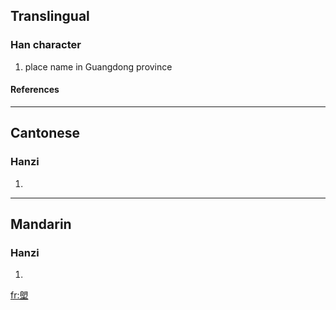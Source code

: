 ==Translingual==
===Han character===
{{Han char|rn=32|rad=土|as=10|sn=13|four=3710<sub>4</sub>|canj=戈月土 (IBG)}}
# place name in Guangdong province
====References====
{{Han ref|kx=0238.191|hdz=10476.040|uh=5871|ud=22641|bh=DCF1|bd=56561}}
----
==Cantonese==
===Hanzi===
{{yue-hanzi|jyut=|y=long5}}
# {{defn|Cantonese}}
----
==Mandarin==
===Hanzi===
{{cmn-hanzi|pin=[[lǎng]] (lang3)|wg=lang<sup>3</sup>}}
# {{defn|Mandarin}}

[[fr:塱]]
